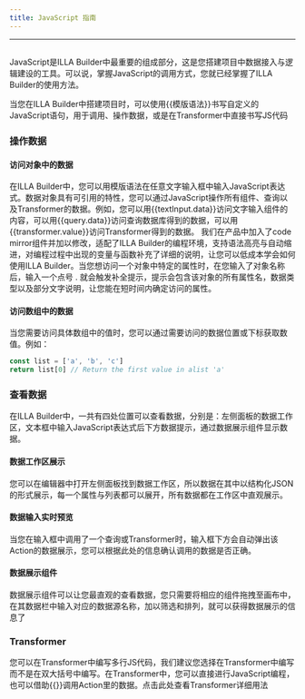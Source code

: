 ```yaml
---
title: JavaScript 指南
---
```

---

## <Heading hidden>JavaScript 指南</Heading>

JavaScript是ILLA Builder中最重要的组成部分，这是您搭建项目中数据接入与逻辑建设的工具。可以说，掌握JavaScript的调用方式，您就已经掌握了ILLA Builder的使用方法。

当您在ILLA Builder中搭建项目时，可以使用{{模版语法}}书写自定义的JavaScript语句，用于调用、操作数据，或是在Transformer中直接书写JS代码
### 操作数据
#### 访问对象中的数据
在ILLA Builder中，您可以用模版语法在任意文字输入框中输入JavaScript表达式。数据对象具有可引用的特性，您可以通过JavaScript操作所有组件、查询以及Transformer的数据。例如，您可以用{{textInput.data}}访问文字输入组件的内容，可以用{{query.data}}访问查询数据库得到的数据，可以用{{transformer.value}}访问Transformer得到的数据。
我们在产品中加入了code mirror组件并加以修改，适配了ILLA Builder的编程环境，支持语法高亮与自动缩进，对编程过程中出现的变量与函数补充了详细的说明，让您可以低成本学会如何使用ILLA Builder。当您想访问一个对象中特定的属性时，在您输入了对象名称后，输入一个点号 . 就会触发补全提示，提示会包含该对象的所有属性名，数据类型以及部分文字说明，让您能在短时间内确定访问的属性。
#### 访问数组中的数据
当您需要访问具体数组中的值时，您可以通过需要访问的数据位置或下标获取数值。例如：
```javascript
const list = ['a', 'b', 'c']
return list[0] // Return the first value in alist 'a'
```
### 查看数据
在ILLA Builder中，一共有四处位置可以查看数据，分别是：左侧面板的数据工作区，文本框中输入JavaScript表达式后下方数据提示，通过数据展示组件显示数据。
#### 数据工作区展示
您可以在编辑器中打开左侧面板找到数据工作区，所以数据在其中以结构化JSON的形式展示，每一个属性与列表都可以展开，所有数据都在工作区中直观展示。

[//]: # ([图片])

#### 数据输入实时预览
当您在输入框中调用了一个查询或Transformer时，输入框下方会自动弹出该Action的数据展示，您可以根据此处的信息确认调用的数据是否正确。

[//]: # ([图片])

#### 数据展示组件
数据展示组件可以让您最直观的查看数据，您只需要将相应的组件拖拽至画布中，在其数据栏中输入对应的数据源名称，加以筛选和排列，就可以获得数据展示的信息了

[//]: # ([图片])

### Transformer
您可以在Transformer中编写多行JS代码，我们建议您选择在Transformer中编写而不是在双大括号中编写。在Transformer中，您可以直接进行JavaScript编程，也可以借助{{}}调用Action里的数据。点击此处查看Transformer详细用法
